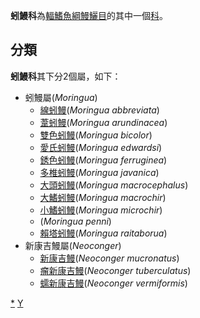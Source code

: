 {{Automatic taxobox
| taxon = Moringuidae
| authority = 
| subdivision_ranks = [[屬|屬]]
| subdivision = * 見內文
}}

'''蚓鰻科'''為[[輻鰭魚綱|輻鰭魚綱]][[鰻鱺目|鰻鱺目]]的其中一個[[科|科]]。

==分類==
'''蚓鰻科'''其下分2個屬，如下：
*蚓鰻屬(''Moringua'')
**[[線蚓鰻|線蚓鰻]](''Moringua abbreviata'')
**[[葦蚓鰻|葦蚓鰻]](''Moringua arundinacea'')
**[[雙色蚓鰻|雙色蚓鰻]](''Moringua bicolor'')
**[[愛氏蚓鰻|愛氏蚓鰻]](''Moringua edwardsi'')
**[[銹色蚓鰻|銹色蚓鰻]](''Moringua ferruginea'')
**[[多椎蚓鰻|多椎蚓鰻]](''Moringua javanica'')
**[[大頭蚓鰻|大頭蚓鰻]](''Moringua macrocephalus'')
**[[大鰭蚓鰻|大鰭蚓鰻]](''Moringua macrochir'')
**[[小鰭蚓鰻|小鰭蚓鰻]](''Moringua microchir'')
**(''Moringua penni'')
**[[賴塔蚓鰻|賴塔蚓鰻]](''Moringua raitaborua'')
*新康吉鰻屬(''Neoconger'')
**[[新康吉鰻|新康吉鰻]](''Neoconger mucronatus'')
**[[瘤新康吉鰻|瘤新康吉鰻]](''Neoconger tuberculatus'')
**[[蠕新康吉鰻|蠕新康吉鰻]](''Neoconger vermiformis'')
{{鰻魚}}
{{taxonbar}}
[[Category:蚓鰻科|*]]
[[Category:鰻鱺目|Y]]